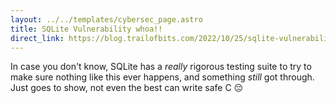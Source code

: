 ```yaml
---
layout: ../../templates/cybersec_page.astro
title: SQLite Vulnerability whoa!!
direct_link: https://blog.trailofbits.com/2022/10/25/sqlite-vulnerability-july-2022-library-api/
---
```


In case you don't know, SQLite has a *really* rigorous testing suite to try to
make sure nothing like this ever happens, and something *still* got through.
Just goes to show, not even the best can write safe C :pensive:
